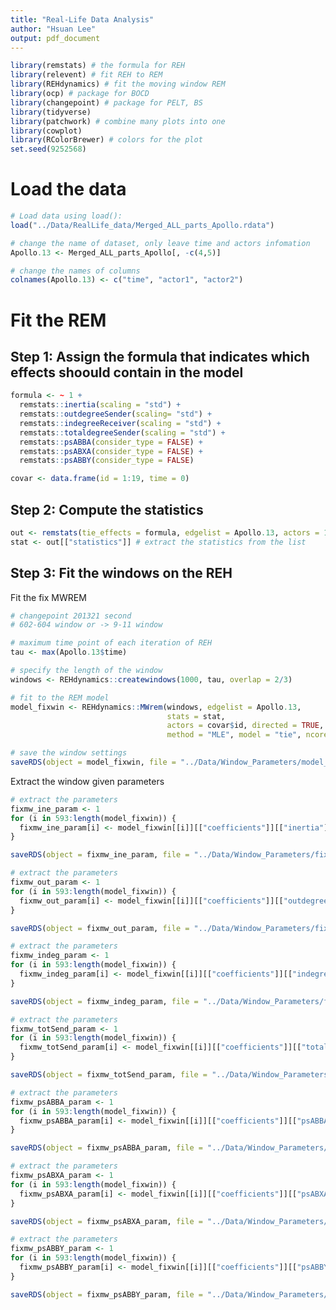 ```yaml
---
title: "Real-Life Data Analysis"
author: "Hsuan Lee"
output: pdf_document
---
```


```r
library(remstats) # the formula for REH
library(relevent) # fit REH to REM
library(REHdynamics) # fit the moving window REM
library(ocp) # package for BOCD
library(changepoint) # package for PELT, BS
library(tidyverse)
library(patchwork) # combine many plots into one
library(cowplot)
library(RColorBrewer) # colors for the plot
set.seed(9252568)
```

# Load the data

```r
# Load data using load():
load("../Data/RealLife_data/Merged_ALL_parts_Apollo.rdata")

# change the name of dataset, only leave time and actors infomation
Apollo.13 <- Merged_ALL_parts_Apollo[, -c(4,5)]

# change the names of columns
colnames(Apollo.13) <- c("time", "actor1", "actor2")
```

# Fit the REM

## Step 1: Assign the formula that indicates which effects shoould contain in the model
```r
formula <- ~ 1 + 
  remstats::inertia(scaling = "std") +
  remstats::outdegreeSender(scaling= "std") +
  remstats::indegreeReceiver(scaling = "std") +
  remstats::totaldegreeSender(scaling = "std") +
  remstats::psABBA(consider_type = FALSE) +
  remstats::psABXA(consider_type = FALSE) +
  remstats::psABBY(consider_type = FALSE)

covar <- data.frame(id = 1:19, time = 0)
```

## Step 2: Compute the statistics
```r
out <- remstats(tie_effects = formula, edgelist = Apollo.13, actors = 19)
stat <- out[["statistics"]] # extract the statistics from the list
```

## Step 3: Fit the windows on the REH

Fit the fix MWREM
```r
# changepoint 201321 second
# 602-604 window or -> 9-11 window

# maximum time point of each iteration of REH
tau <- max(Apollo.13$time)

# specify the length of the window
windows <- REHdynamics::createwindows(1000, tau, overlap = 2/3)

# fit to the REM model
model_fixwin <- REHdynamics::MWrem(windows, edgelist = Apollo.13, 
                                   stats = stat,
                                   actors = covar$id, directed = TRUE, 
                                   method = "MLE", model = "tie", ncores = 2)
```

```r
# save the window settings
saveRDS(object = model_fixwin, file = "../Data/Window_Parameters/model_fixwin.RDS")
```


Extract the window given parameters
```r
# extract the parameters
fixmw_ine_param <- 1
for (i in 593:length(model_fixwin)) {
  fixmw_ine_param[i] <- model_fixwin[[i]][["coefficients"]][["inertia"]]
}
```

```r
saveRDS(object = fixmw_ine_param, file = "../Data/Window_Parameters/fixmw_ine_param.RDS")
```

```r
# extract the parameters
fixmw_out_param <- 1
for (i in 593:length(model_fixwin)) {
  fixmw_out_param[i] <- model_fixwin[[i]][["coefficients"]][["outdegreeSender"]]
}
```

```r
saveRDS(object = fixmw_out_param, file = "../Data/Window_Parameters/fixmw_out_param.RDS")
```

```r
# extract the parameters
fixmw_indeg_param <- 1
for (i in 593:length(model_fixwin)) {
  fixmw_indeg_param[i] <- model_fixwin[[i]][["coefficients"]][["indegreeReceiver"]]
}
```

```r
saveRDS(object = fixmw_indeg_param, file = "../Data/Window_Parameters/fixmw_indeg_param.RDS")
```

```r
# extract the parameters
fixmw_totSend_param <- 1
for (i in 593:length(model_fixwin)) {
  fixmw_totSend_param[i] <- model_fixwin[[i]][["coefficients"]][["totaldegreeSender"]]
}
```

```r
saveRDS(object = fixmw_totSend_param, file = "../Data/Window_Parameters/fixmw_totSend_param.RDS")
```

```r
# extract the parameters
fixmw_psABBA_param <- 1
for (i in 593:length(model_fixwin)) {
  fixmw_psABBA_param[i] <- model_fixwin[[i]][["coefficients"]][["psABBA"]]
}
```

```r
saveRDS(object = fixmw_psABBA_param, file = "../Data/Window_Parameters/fixmw_psABBA_param.RDS")
```

```r
# extract the parameters
fixmw_psABXA_param <- 1
for (i in 593:length(model_fixwin)) {
  fixmw_psABXA_param[i] <- model_fixwin[[i]][["coefficients"]][["psABXA"]]
}
```

```r
saveRDS(object = fixmw_psABXA_param, file = "../Data/Window_Parameters/fixmw_psABXA_param.RDS")
```

```r
# extract the parameters
fixmw_psABBY_param <- 1
for (i in 593:length(model_fixwin)) {
  fixmw_psABBY_param[i] <- model_fixwin[[i]][["coefficients"]][["psABBY"]]
}
```

```r
saveRDS(object = fixmw_psABBY_param, file = "../Data/Window_Parameters/fixmw_psABBY_param.RDS")
```
